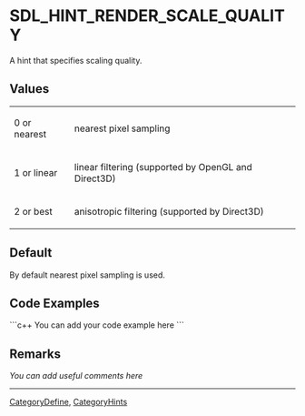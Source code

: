 <!-- pragma section-numbers off -->
<!-- pragma camelcase off -->

= SDL_HINT_RENDER_SCALE_QUALITY =
A hint that specifies scaling quality.


== Values ==
{|
|0 or nearest
|nearest pixel sampling
|-
|1 or linear
|linear filtering (supported by OpenGL and Direct3D)
|-
|2 or best
|anisotropic filtering (supported by Direct3D)
|}

== Default ==
By default nearest pixel sampling is used.

== Code Examples ==
```c++
You can add your code example here
```

== Remarks ==
''You can add useful comments here''

----
[[CategoryDefine]], [[CategoryHints]]

